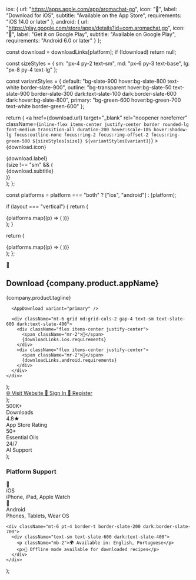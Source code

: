 
  ios: {
    url: "https://apps.apple.com/app/aromachat-go",
    icon: "🍎",
    label: "Download for iOS",
    subtitle: "Available on the App Store",
    requirements: "iOS 14.0 or later"
  },
  android: {
    url: "https://play.google.com/store/apps/details?id=com.aromachat.go",
    icon: "🤖",
    label: "Get it on Google Play",
    subtitle: "Available on Google Play",
    requirements: "Android 6.0 or later"
  }
};

  const download = downloadLinks[platform];
  if (!download) return null;

  const sizeStyles = {
    sm: "px-4 py-2 text-sm",
    md: "px-6 py-3 text-base",
    lg: "px-8 py-4 text-lg"
  };

  const variantStyles = {
    default: "bg-slate-900 hover:bg-slate-800 text-white border-slate-900",
    outline: "bg-transparent hover:bg-slate-50 text-slate-900 border-slate-300 dark:text-slate-100 dark:border-slate-600 dark:hover:bg-slate-800",
    primary: "bg-green-600 hover:bg-green-700 text-white border-green-600"
  };

  return (
    <a
      href={download.url}
      target="_blank"
      rel="noopener noreferrer"
      className={`
        inline-flex items-center justify-center border rounded-lg font-medium transition-all duration-200
        hover:scale-105 hover:shadow-lg focus:outline-none focus:ring-2 focus:ring-offset-2 focus:ring-green-500
        ${sizeStyles[size]} ${variantStyles[variant]}
      `}
    >
      <span className="text-2xl mr-3">{download.icon}</span>
      <div className="text-left">
        <div className="font-semibold">{download.label}</div>
        {size !== "sm" && (
          <div className="text-xs opacity-75">{download.subtitle}</div>
        )}
      </div>
    </a>
  );
};

  const platforms = platform === "both" ? ["ios", "android"] : [platform];

  if (layout === "vertical") {
    return (
      <div className="flex flex-col space-y-4">
        {platforms.map((p) => (
          <DownloadButton key={p} platform={p} variant={variant} size="lg" />
        ))}
      </div>
    );
  }

  return (
    <div className="flex flex-col sm:flex-row gap-4">
      {platforms.map((p) => (
        <DownloadButton key={p} platform={p} variant={variant} />
      ))}
    </div>
  );
};

  <div className="bg-gradient-to-br from-green-50 to-blue-50 dark:from-green-900/20 dark:to-blue-900/20 rounded-2xl p-8 text-center">
    <div className="max-w-2xl mx-auto">
      <div className="text-6xl mb-6">📱</div>
      <h2 className="text-3xl font-bold text-slate-900 dark:text-slate-100 mb-4">
        Download {company.product.appName}
      </h2>
      <p className="text-lg text-slate-600 dark:text-slate-400 mb-8">
        {company.product.tagline}
      </p>

      <AppDownload variant="primary" />

      <div className="mt-6 grid md:grid-cols-2 gap-4 text-sm text-slate-600 dark:text-slate-400">
        <div className="flex items-center justify-center">
          <span className="mr-2">🍎</span>
          {downloadLinks.ios.requirements}
        </div>
        <div className="flex items-center justify-center">
          <span className="mr-2">🤖</span>
          {downloadLinks.android.requirements}
        </div>
      </div>
    </div>
  </div>
);

  <div className="flex flex-wrap gap-3">
    <a
      href={company.digital.website}
      className="inline-flex items-center px-4 py-2 bg-green-600 hover:bg-green-700 text-white rounded-lg font-medium transition-colors"
    >
      🌐 Visit Website
    </a>
    <a
      href={company.digital.signIn}
      className="inline-flex items-center px-4 py-2 bg-slate-100 hover:bg-slate-200 text-slate-900 rounded-lg font-medium transition-colors dark:bg-slate-700 dark:text-slate-100 dark:hover:bg-slate-600"
    >
      🔐 Sign In
    </a>
    <a
      href={company.digital.signUp}
      className="inline-flex items-center px-4 py-2 border border-slate-300 hover:bg-slate-50 text-slate-900 rounded-lg font-medium transition-colors dark:border-slate-600 dark:text-slate-100 dark:hover:bg-slate-800"
    >
      👤 Register
    </a>
  </div>
);

  <div className="grid grid-cols-2 md:grid-cols-4 gap-6 text-center">
    <div className="space-y-2">
      <div className="text-2xl font-bold text-green-600">500K+</div>
      <div className="text-sm text-slate-600 dark:text-slate-400">Downloads</div>
    </div>
    <div className="space-y-2">
      <div className="text-2xl font-bold text-green-600">4.8★</div>
      <div className="text-sm text-slate-600 dark:text-slate-400">App Store Rating</div>
    </div>
    <div className="space-y-2">
      <div className="text-2xl font-bold text-green-600">50+</div>
      <div className="text-sm text-slate-600 dark:text-slate-400">Essential Oils</div>
    </div>
    <div className="space-y-2">
      <div className="text-2xl font-bold text-green-600">24/7</div>
      <div className="text-sm text-slate-600 dark:text-slate-400">AI Support</div>
    </div>
  </div>
);

  <div className="bg-slate-50 dark:bg-slate-800 rounded-lg p-6">
    <h3 className="text-lg font-semibold text-slate-900 dark:text-slate-100 mb-4">
      Platform Support
    </h3>
    <div className="grid md:grid-cols-2 gap-4">
      <div className="flex items-center space-x-3">
        <span className="text-2xl">🍎</span>
        <div>
          <div className="font-medium text-slate-900 dark:text-slate-100">iOS</div>
          <div className="text-sm text-slate-600 dark:text-slate-400">
            iPhone, iPad, Apple Watch
          </div>
        </div>
      </div>
      <div className="flex items-center space-x-3">
        <span className="text-2xl">🤖</span>
        <div>
          <div className="font-medium text-slate-900 dark:text-slate-100">Android</div>
          <div className="text-sm text-slate-600 dark:text-slate-400">
            Phones, Tablets, Wear OS
          </div>
        </div>
      </div>
    </div>

    <div className="mt-6 pt-4 border-t border-slate-200 dark:border-slate-700">
      <div className="text-sm text-slate-600 dark:text-slate-400">
        <p className="mb-2">🌍 Available in: English, Portuguese</p>
        <p>💾 Offline mode available for downloaded recipes</p>
      </div>
    </div>
  </div>
);